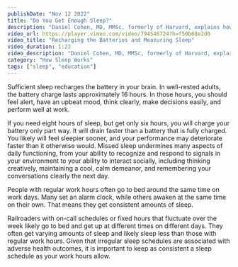 ```yaml
---
publishDate: "Nov 12 2022"
title: "Do You Get Enough Sleep?"
description: "Daniel Cohen, MD, MMSc, formerly of Harvard, explains how we can recharge our internal battery to avoid sleep debt. He also explains how scientists measure sleep needs"
video_url: https://player.vimeo.com/video/794546724?h=f50b68e2d0
video_title: "Recharging the Batteries and Measuring Sleep"
video_duration: 1:23
video_description: "Daniel Cohen, MD, MMSc, formerly of Harvard, explains how we can recharge our internal battery to avoid sleep debt. He also explains how scientists measure sleep needs."
category: "How Sleep Works"
tags: ["sleep", "education"]
---
```

Sufficient sleep recharges the battery in your brain. In well-rested adults, the battery charge lasts approximately 16 hours. In those hours, you should feel alert, have an upbeat mood, think clearly, make decisions easily, and perform well at work.

If you need eight hours of sleep, but get only six hours, you will charge your battery only part way. It will drain faster than a battery that is fully charged. You likely will feel sleepier sooner, and your performance may deteriorate faster than it otherwise would. Missed sleep undermines many aspects of daily functioning, from your ability to recognize and respond to signals in your environment to your ability to interact socially, including thinking creatively, maintaining a cool, calm demeanor, and remembering your conversations clearly the next day.

People with regular work hours often go to bed around the same time on work days. Many set an alarm clock, while others awaken at the same time on their own. That means they get consistent amounts of sleep.

Railroaders with on-call schedules or fixed hours that fluctuate over the week likely go to bed and get up at different times on different days. They often get varying amounts of sleep and likely sleep less than those with regular work hours. Given that irregular sleep schedules are associated with adverse health outcomes, it is important to keep as consistent a sleep schedule as your work hours allow.

